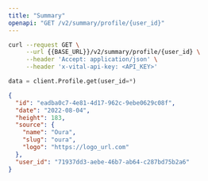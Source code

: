 ```yaml
---
title: "Summary"
openapi: "GET /v2/summary/profile/{user_id}"
---
```


<RequestExample>

```bash Bash
curl --request GET \
     --url {{BASE_URL}}/v2/summary/profile/{user_id} \
     --header 'Accept: application/json' \
     --header 'x-vital-api-key: <API_KEY>'
```

```python Python
data = client.Profile.get(user_id=*)
```

</RequestExample>

<ResponseExample>

```json Example
{
  "id": "eadba0c7-4e81-4d17-962c-9ebe0629c08f",
  "date": "2022-08-04",
  "height": 183,
  "source": {
    "name": "Oura",
    "slug": "oura",
    "logo": "https://logo_url.com"
  },
  "user_id": "71937dd3-aebe-46b7-ab64-c287bd75b2a6"
}
```

</ResponseExample>
